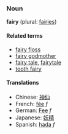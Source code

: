 ===Noun===
'''fairy''' (plural: [[fairies]])

====Related terms====
*[[fairy floss]]
*[[fairy godmother]]
*[[fairy tale]], [[fairytale]]
*[[tooth fairy]]

====Translations====
*Chinese: [[神仙]]
*French: [[fée]] ''f''
*German: [[Fee]] ''f''
*Japanese: [[妖精]]
*Spanish: [[hada]] ''f''